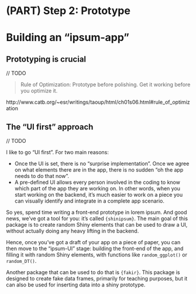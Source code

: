 # (PART) Step 2: Prototype {-}

# Building an "ipsum-app" {#stepprotopype} 

## Prototyping is crucial

// TODO

> Rule of Optimization: Prototype before polishing. Get it working before you optimize it.

http://www.catb.org/~esr/writings/taoup/html/ch01s06.html#rule_of_optimization

## The "UI first" approach

// TODO

I like to go “UI first”. For two main reasons:

+ Once the UI is set, there is no “surprise implementation”. Once we agree on what elements there are in the app, there is no sudden “oh the app needs to do that now”.
+ A pre-defined UI allows every person involved in the coding to know which part of the app they are working on. In other words, when you start working on the backend, it’s much easier to work on a piece you can visually identify and integrate in a complete app scenario.

So yes, spend time writing a front-end prototype in lorem ipsum. 
And good news, we’ve got a tool for you: it’s called `{shinipsum}`. 
The main goal of this package is to create random Shiny elements that can be used to draw a UI, without actually doing any heavy lifting in the backend.

Hence, once you’ve got a draft of your app on a piece of paper, you can then move to the “ipsum-UI” stage: building the front-end of the app, and filling it with random Shiny elements, with functions like `random_ggplot()` or `random_DT()`.

Another package that can be used to do that is `{fakir}`. 
This package is designed to create fake data frames, primarily for teaching purposes, but it can also be used for inserting data into a shiny prototype.

